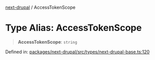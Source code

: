 [next-drupal](../globals.mdx) / AccessTokenScope

# Type Alias: AccessTokenScope

> **AccessTokenScope**: `string`

Defined in: [packages/next-drupal/src/types/next-drupal-base.ts:120](https://github.com/chapter-three/next-drupal/blob/b814feb907442ea504825c35810c973aeb865442/packages/next-drupal/src/types/next-drupal-base.ts#L120)
